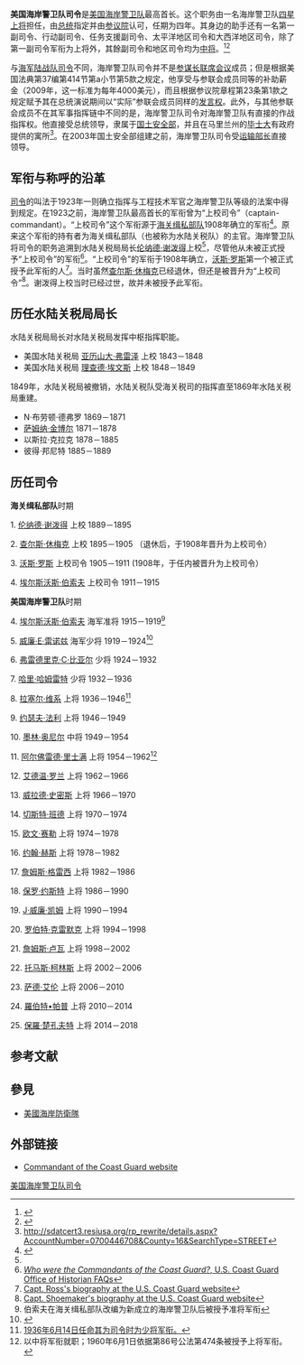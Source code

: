 {{noteTA
|T=zh-cn:美国海岸警卫队司令;zh-tw:美國海岸防衛隊司令;
|1=zh-cn:海岸警卫队;zh-tw:海岸防衛隊;
}}

{{Political Post
|post            = '''[[美國海岸防衛隊司令|美國海岸防衛隊司令]]'''
|body            = [[File:Flag_of_the_Commandant_of_the_United_States_Coast_Guard.svg|border]]
|flag            = 
|flagsize        = 
|flagcaption     = 
|insignia        = 
|insigniasize    = 
|insigniacaption = 
|image             = File:Adm. Karl L. Schultz.jpg
|imagesize         = 230px
|incumbent       = {{le|卡爾·舒爾茨|Karl L. Schultz}}
|incumbentsince  = 2018年
|department      =
|style           = 
|appointer       = 
|termlength      = 
|formation       = 
|inaugural       = 
|deputy          = 
|website         = 
}}
'''美国海岸警卫队司令'''是[[美国海岸警卫队|美国海岸警卫队]]最高首长。这个职务由一名海岸警卫队[[上将_(美国)|四星上将]]担任，由[[美国总统|总统]]指定并由[[美国参议院|参议院]]认可，任期为四年。其身边的助手还有一名第一副司令、行动副司令、任务支援副司令、太平洋地区司令和大西洋地区司令，除了第一副司令军衔为上将外，其餘副司令和地区司令均为[[中将|中将]]。<ref>{{Cite web|url=https://www.uscg.mil/top/units/org.asp|title=USCG：Units - USCG Headquarters Organization|accessdate=2016年10月25日|author=美國海岸防衛隊|date=2016年6月28日|publisher=}}</ref><ref>{{Cite web|url=https://www.congress.gov/bill/114th-congress/house-bill/4188|title=H.R.4188 - Coast Guard Authorization Act of 2015 （H.R.4188 - 2015年海岸防衛隊授權法案）|accessdate=2016年10月25日|author=美國國會|date=2016年8月2日|publisher=}}</ref>

与[[美国海军陆战队司令|海军陆战队司令]]不同，海岸警卫队司令并不是[[参谋长联席会议|参谋长联席会议]]成员；但是根据美国法典第37编第414节第a小节第5款之规定，他享受与参联会成员同等的补助薪金（2009年，这一标准为每年4000美元），而且根据参议院章程第23条第1款之规定赋予其在总统演说期间以“实际”参联会成员同样的[[参议院发言权|发言权]]。此外，与其他参联会成员不在其军事指挥链中不同的是，海岸警卫队司令对海岸警卫队有直接的作战指挥权。他直接受总统领导，隶属于[[美国国土安全部|国土安全部]]，并且在马里兰州的[[贝塞斯达_(马里兰州)|毕士大]]有政府提供的寓所<ref>http://sdatcert3.resiusa.org/rp_rewrite/details.aspx?AccountNumber=0700446708&County=16&SearchType=STREET{{dead link|date=2018年1月 |bot=InternetArchiveBot |fix-attempted=yes }}</ref>。在2003年国土安全部组建之前，海岸警卫队司令受[[美国运输部长|运输部长]]直接领导。

== 军衔与称呼的沿革 ==
[[司令|司令]]的叫法于1923年一则确立指挥与工程技术军官之海岸警卫队等级的法案中得到规定。在1923之前，海岸警卫队最高首长的军衔曾为“上校司令”（captain-commandant）。“上校司令”这个军衔源于[[美国海关缉私部队|海关缉私部队]]1908年确立的军衔<ref name="factfile">{{Cite web |url=http://www.uscg.mil/history/FAQS/comm.asp |title=Commandants of the U.S. Coast Guard & Chiefs of the Revenue Marine Division |access-date=2009-08-11 |archive-url=https://archive.is/20141012134636/http://www.uscg.mil/history/faqs/comm.asp |archive-date=2014-10-12 |dead-url=yes }}</ref>。原来这个军衔的持有者为海关缉私部队（也被称为水陆关税队）的主官。海岸警卫队将司令的职务追溯到水陆关税局局长[[伦纳德·谢泼得|伦纳德·谢泼得]]上校<ref name="factfile"/>，尽管他从未被正式授予“上校司令”的军衔<ref>[http://www.uscg.mil/hq/g-cp/history/FAQS/comm.html ''Who were the Commandants of the Coast Guard?'', U.S. Coast Guard Office of Historian FAQs]</ref>。“上校司令”的军衔于1908年确立，[[沃斯·罗斯|沃斯·罗斯]]第一个被正式授予此军衔的人<ref>[http://www.uscg.mil/hq/g-cp/history/WGRossBio.html Capt. Ross's biography at the U.S. Coast Guard website]</ref>。当时虽然[[查尔斯·休梅克|查尔斯·休梅克]]已经退休，但还是被晋升为“上校司令”<ref>[http://www.uscg.mil/hq/g-cp/history/CFShoemakerBio.html Capt. Shoemaker's biography at the U.S. Coast Guard website]</ref>。谢泼得上校当时已经过世，故并未被授予此军衔。

== 历任水陆关税局局长 ==
 
水陆关税局局长对水陆关税局发挥中枢指挥职能。
*美国水陆关税局 [[亚历山大·弗雷泽|亚历山大·弗雷泽]] 上校 1843－1848
*美国水陆关税局 [[理查德·埃文斯|理查德·埃文斯]] 上校 1848－1849

1849年，水陆关税局被撤销，水陆关税队受海关税司的指挥直至1869年水陆关税局重建。
*N·布劳顿·德弗罗 1869－1871
*[[萨姆纳·金博尔|萨姆纳·金博尔]] 1871－1878
*以斯拉·克拉克 1878－1885
*彼得·邦尼特 1885－1889

== 历任司令 ==
'''海关缉私部队'''时期

1. [[伦纳德·谢泼得|伦纳德·谢泼得]] 上校 1889－1895

2. [[查尔斯·休梅克|查尔斯·休梅克]] 上校 1895－1905 （退休后，于1908年晋升为上校司令）

3. [[沃斯·罗斯|沃斯·罗斯]] 上校司令 1905－1911 (1908年，于任内被晋升为上校司令）

4. [[埃尔斯沃斯·伯索夫|埃尔斯沃斯·伯索夫]] 上校司令 1911－1915

'''美国海岸警卫队'''时期

4. [[埃尔斯沃斯·伯索夫|埃尔斯沃斯·伯索夫]] 海军准将 1915－1919<ref>伯索夫在海关缉私部队改编为新成立的海岸警卫队后被授予准将军衔</ref>

5. [[威廉·E·雷诺兹|威廉·E·雷诺兹]] 海军少将 1919－1924<ref>{{cite web |url=http://www.uscg.mil/history/FAQS/comm.asp |title=Commandants of the U.S. Coast Guard & Chiefs of the Revenue Marine Division |accessdate=2009-01-22 |quote=1919-1924  威廉·雷诺兹少将，开始为以上校军衔担任司令，后来晋升为少将军衔。于1923年1月12日被任命为司令，1923年10月2日晋升为海军少将。他是第一位获得此军衔的海岸警卫队军官 |archive-url=https://archive.is/20141012134636/http://www.uscg.mil/history/faqs/comm.asp |archive-date=2014-10-12 |dead-url=yes }}</ref>

6. [[弗雷德里克·C·比亚尔|弗雷德里克·C·比亚尔]] 少将 1924－1932

7. [[哈里·哈姆雷特|哈里·哈姆雷特]] 少将 1932－1936

8. [[拉塞尔·维系|拉塞尔·维系]] 上将 1936－1946<ref>[http://www.uscg.mil/history/people/RRWaescheSRBio.asp 1936年6月14日任命其为司令时为少将军衔。]</ref>

9. [[约瑟夫·法利|约瑟夫·法利]] 上将 1946－1949

10. [[墨林·奥尼尔|墨林·奥尼尔]] 中将 1949－1954

11. [[阿尔佛雷德·里士满|阿尔佛雷德·里士满]] 上将 1954－1962<ref>以中将军衔就职；1960年6月1日依据第86号公法第474条被授予上将军衔。</ref>

12. [[艾德温·罗兰|艾德温·罗兰]] 上将 1962－1966

13. [[威拉德·史密斯|威拉德·史密斯]] 上将 1966－1970

14. [[切斯特·班德|切斯特·班德]] 上将 1970－1974

15. [[欧文·赛勒|欧文·赛勒]] 上将 1974－1978

16. [[约翰·赫斯|约翰·赫斯]] 上将 1978－1982

17. [[詹姆斯·格雷西|詹姆斯·格雷西]] 上将 1982－1986

18. [[保罗·约斯特|保罗·约斯特]] 上将 1986－1990

19. [[J·威廉·凯姆|J·威廉·凯姆]] 上将 1990－1994

20. [[罗伯特·克雷默克|罗伯特·克雷默克]] 上将 1994－1998

21. [[詹姆斯·卢瓦|詹姆斯·卢瓦]] 上将 1998－2002

22. [[托马斯·柯林斯|托马斯·柯林斯]] 上将 2002－2006

23. [[萨德·艾伦|萨德·艾伦]] 上将 2006－2010

24. [[羅伯特•帕普|羅伯特•帕普]] 上将 2010－2014

25. [[保羅·楚孔夫特|保羅·楚孔夫特]] 上将 2014－2018

== 参考文献 ==

{{Reflist|2}}

==參見==
*[[美國海岸防衛隊|美國海岸防衛隊]]

== 外部链接 ==
*[http://www.uscg.mil/comdt/ Commandant of the Coast Guard website]

{{US military navbox}}

[[Category:美国海岸警卫队司令|]]